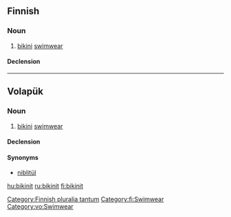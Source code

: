 ==Finnish==

===Noun===
{{fi-noun}} {{p}}

# [[bikini]] [[swimwear]]

[[Category:Finnish pluralia tantum]]

====Declension====
{{fi-decl-paperi|bikin|ä|nosg=1}}

[[Category:fi:Swimwear]]

----

==Volapük==

===Noun===
{{vo-noun|-}}

# [[bikini]] [[swimwear]]

====Declension====
{{vo-decl-noun-np}}

====Synonyms====
* [[niblitül]]

[[Category:vo:Swimwear]]

[[hu:bikinit]]
[[ru:bikinit]]
[[fi:bikinit]]